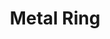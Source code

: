 ---
title: "Metal Ring"
subtitle: ""
creator: ""
categories: ["bath"]
featuredImage: "../src/assets/images/item/bath/DSC03125.png"
views: ["../src/assets/images/item/bath/DSC03125.png"]
nextItem: []
---